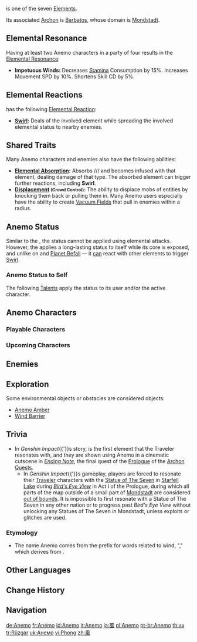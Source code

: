 {{Element Infobox
|region       = Mondstadt
|archon       = Barbatos
|oculus       = Anemoculus
|gem          = Vayuda Turquoise
|reaction     = Electro, Pyro, Hydro, Cryo
}}
'''{{Anemo}}''' is one of the seven [[Elements]].

Its associated [[Archon]] is [[Barbatos]], whose domain is [[Mondstadt]].

==Elemental Resonance==
Having at least two Anemo characters in a party of four results in the [[Elemental Resonance]]:
* '''Impetuous Winds:''' Decreases [[Stamina]] Consumption by 15%. Increases Movement SPD by 10%. Shortens Skill CD by 5%.

==Elemental Reactions==
{{Color|Anemo}} has the following [[Elemental Reaction]]:

* {{Icon/Element|Electro}}{{Icon/Element|Pyro}}{{Icon/Element|Hydro}}{{Icon/Element|Cryo}} '''[[Swirl]]:''' Deals {{Color|Black|Elemental DMG}} of the involved element while spreading the involved elemental status to nearby enemies.

==Shared Traits==
Many Anemo characters and enemies also have the following abilities:
* '''[[Elemental Absorption]]:''' Absorbs {{Color|Electro}}/{{Color|Pyro}}/{{Color|Hydro}}/{{Color|Cryo}} and becomes infused with that element, dealing damage of that type. The absorbed element can trigger further reactions, including '''Swirl'''.
* '''[[Displacement]] <small>(Crowd Control)</small>:''' The ability to displace mobs of entities by knocking them back or pulling them in. Many Anemo users especially have the ability to create [[Vacuum Field]]s that pull in enemies within a radius.

==Anemo Status==
{{See Also|Elemental Gauge Theory}}
Similar to the {{Geo}}, the {{Color|Anemo}} status cannot be applied using elemental attacks. However, the {{Enemy|Anemo Hypostasis}} applies a long-lasting {{Color|Anemo}} status to itself while its core is exposed, and unlike {{Color|Persistent Geo}} on {{Enemy|Geo Hypostasis}} and [[Planet Befall]] &mdash; it <u>can</u> react with other elements to trigger [[Swirl]].

===Anemo Status to Self===
The following [[Talents]] apply the {{Anemo}} status to its user and/or the active character.
{{Talents by Category Table|Anemo Status to Self Talents}}

==Anemo Characters==
===Playable Characters===
{{Characters by Category Table|Playable Characters&Anemo Characters|noelement=1}}

===Upcoming Characters===
{{Characters by Category Table|Upcoming Characters&Anemo Characters|noelement=1|nomodel=1}}

==Enemies==
{{Enemies by Category List|header=1}}

==Exploration==
Some environmental objects or obstacles are considered {{Color|Anemo}} objects:
* [[Anemo Amber]]
* [[Wind Barrier]]

==Trivia==
* In ''Genshin Impact''{{'}}s story, {{Anemo}} is the first element that the Traveler resonates with, and they are shown using Anemo in a cinematic cutscene in ''[[Ending Note]]'', the final quest of the [[Prologue]] of the [[Archon Quest]]s.
** In ''Genshin Impact''{{'}}s gameplay, players are forced to resonate their [[Traveler]] characters with the [[Statue of The Seven]] in [[Starfell Lake]] during ''[[Bird's Eye View]]'' in Act I of the Prologue, during which all parts of the map outside of a small part of [[Mondstadt]] are considered [[out of bounds]]. It is impossible to first resonate with a Statue of The Seven in any other nation or to progress past ''Bird's Eye View'' without unlocking any Statues of The Seven in Mondstadt, unless exploits or glitches are used.

===Etymology===
* The name Anemo comes from the prefix for words related to wind, "{{wt|anemo-||English}}," which derives from {{Lang|the Ancient Greek word for wind|grc=ἄνεμος|grc_rm=ánemos}}.

==Other Languages==
{{Other Languages
|en      = Anemo
|zhs     = 风
|zhs_rm  = Fēng
|zht     = 風
|zht_rm  = Fēng
|zh_tl   = Wind
|ja      = 風
|ja_rm   = Kaze
|ja_tl   = Wind
|ko      = 바람
|ko_tl   = Wind
|es      = Anemo
|fr      = Anémo
|ru      = Анемо
|th      = ลม
|th_rm   = Lom
|th_tl   = Wind
|vi      = {{tt|Phong|風}}
|vi_tl   = Wind
|de      = Anemo
|id      = Anemo
|pt      = Anemo
|tr      = Rüzgar
|tr_tl   = Wind
|it      = Anemo
}}

==Change History==
{{Change History|1.0}}

==Navigation==
{{Element Navbox}}

[[de:Anemo]]
[[fr:Anémo]]
[[id:Anemo]]
[[it:Anemo]]
[[ja:風]]
[[pl:Anemo]]
[[pt-br:Anemo]]
[[th:ลม]]
[[tr:Rüzgar]]
[[uk:Анемо]]
[[vi:Phong]]
[[zh:風]]